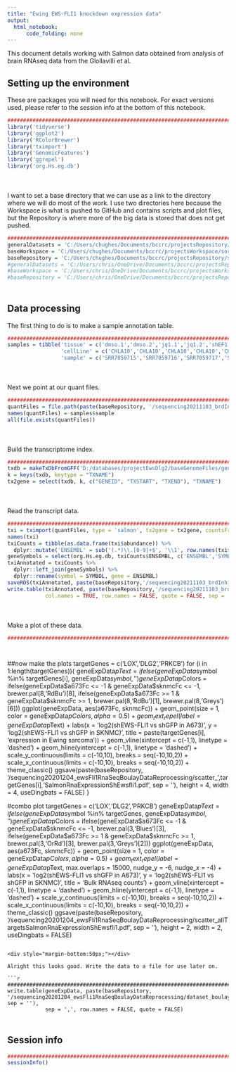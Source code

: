 ```yaml
---
title: "Ewing EWS-FLI1 knockdown expression data"
output:
  html_notebook:
      code_folding: none
---
```


This document details working with Salmon data obtained from analysis of brain RNAseq data from the Glollavilli et al.

## Setting up the environment

These are packages you will need for this notebook. For exact versions used, please refer to the session info at the bottom of this notebook.

```r
##########################################################################################
library('tidyverse')
library('ggplot2')
library('RColorBrewer')
library('tximport')
library('GenomicFeatures')
library('ggrepel')
library('org.Hs.eg.db')
```

<div style="margin-bottom:50px;"></div>

I want to set a base directory that we can use as a link to the directory where we will do most of the work. I use two directories here because the Workspace is what is pushed to GitHub and contains scripts and plot files, but the Repository is where more of the big data is stored that does not get pushed.

```r
##########################################################################################
generalDatasets = 'C:/Users/chughes/Documents/bccrc/projectsRepository/generalDatasets'
baseWorkspace = 'C:/Users/chughes/Documents/bccrc/projectsWorkspace/sorensenLab/relatedToDlg2'
baseRepository = 'C:/Users/chughes/Documents/bccrc/projectsRepository/sorensenLab/relatedToDlg2'
#generalDatasets = 'C:/Users/chris/OneDrive/Documents/bccrc/projectsRepository/generalDatasets'
#baseWorkspace = 'C:/Users/chris/OneDrive/Documents/bccrc/projectsWorkspace/sorensenLab/relatedToYbx1'
#baseRepository = 'C:/Users/chris/OneDrive/Documents/bccrc/projectsRepository/sorensenLab/relatedToYbx1'
```

<div style="margin-bottom:50px;"></div>

## Data processing

The first thing to do is to make a sample annotation table.

```r
##########################################################################################
samples = tibble('tissue' = c('dmso.1','dmso.2','jq1.1','jq1.2','shEF1.1','shEF1.2','shBRD4.1','shBRD4.2'),
                 'cellLine' = c('CHLA10','CHLA10','CHLA10','CHLA10','CHLA10','CHLA10','CHLA10','CHLA10'),
                 'sample' = c('SRR7059715','SRR7059716','SRR7059717','SRR7059718','SRR7059719','SRR7059720','SRR7059721','SRR7059722'))
```

<div style="margin-bottom:50px;"></div>

Next we point at our quant files.

```r
##########################################################################################
quantFiles = file.path(paste(baseRepository, '/sequencing20211103_brdInhibitionGollavilliPmid29898995/quants', sep = ''), samples$sample, 'quant.sf')
names(quantFiles) = samples$sample
all(file.exists(quantFiles))
```

<div style="margin-bottom:50px;"></div>

Build the transcriptome index.

```r
##########################################################################################
txdb = makeTxDbFromGFF('D:/databases/projectEwsDlg2/baseGenomeFiles/genome.gtf')
k = keys(txdb, keytype = "TXNAME")
tx2gene = select(txdb, k, c("GENEID", "TXSTART", "TXEND"), "TXNAME")
```

<div style="margin-bottom:50px;"></div>

Read the transcript data.

```r
##########################################################################################
txi = tximport(quantFiles, type = 'salmon', tx2gene = tx2gene, countsFromAbundance = 'scaledTPM')
names(txi)
txiCounts = tibble(as.data.frame(txi$abundance)) %>%
  dplyr::mutate('ENSEMBL' = sub('(.*)\\.[0-9]+$', '\\1', row.names(txi$counts)))
geneSymbols = select(org.Hs.eg.db, txiCounts$ENSEMBL, c('ENSEMBL','SYMBOL'), 'ENSEMBL') 
txiAnnotated = txiCounts %>%
  dplyr::left_join(geneSymbols) %>%
  dplyr::rename(symbol = SYMBOL, gene = ENSEMBL)
saveRDS(txiAnnotated, paste(baseRepository,'/sequencing20211103_brdInhibitionGollavilliPmid29898995/dataset_countDataFromSalmon.rds', sep = ''))
write.table(txiAnnotated, paste(baseRepository,'/sequencing20211103_brdInhibitionGollavilliPmid29898995/dataset_countDataFromSalmon.tsv', sep = ''),
            col.names = TRUE, row.names = FALSE, quote = FALSE, sep = '\t')
```

<div style="margin-bottom:50px;"></div>

Make a plot of these data.

```r
##########################################################################################




```














##now make the plots
targetGenes = c('LOX','DLG2','PRKCB')
for (i in 1:length(targetGenes)){
  geneExpData$pText = ifelse(geneExpData$symbol %in% targetGenes[i], geneExpData$symbol, '')
  geneExpData$pColors = ifelse(geneExpData$a673Fc <= -1 & geneExpData$sknmcFc <= -1, brewer.pal(8,'RdBu')[8],
                              ifelse(geneExpData$a673Fc >= 1 & geneExpData$sknmcFc >= 1, brewer.pal(8,'RdBu')[1],
                                     brewer.pal(8,'Greys')[6]))
  ggplot(geneExpData, aes(a673Fc, sknmcFc)) +
    geom_point(size = 1, color = geneExpData$pColors, alpha = 0.5) +
    geom_text_repel(label = geneExpData$pText) +
    labs(x = 'log2(shEWS-FLI1 vs shGFP in A673)', y = 'log2(shEWS-FLI1 vs shGFP in SKNMC)', title = paste(targetGenes[i], 'expression in Ewing sarcoma')) +
    geom_vline(xintercept = c(-1,1), linetype = 'dashed') +
    geom_hline(yintercept = c(-1,1), linetype = 'dashed') +
    scale_y_continuous(limits = c(-10,10), breaks = seq(-10,10,2)) +
    scale_x_continuous(limits = c(-10,10), breaks = seq(-10,10,2)) +
    theme_classic()
  ggsave(paste(baseRepository, '/sequencing20201204_ewsFli1RnaSeqBoulayDataReprocessing/scatter_',targetGenes[i],'SalmonRnaExpressionShEwsfli1.pdf', sep = ''),
        height = 4, width = 4, useDingbats = FALSE)
}

#combo plot
targetGenes = c('LOX','DLG2','PRKCB')
geneExpData$pText = ifelse(geneExpData$symbol %in% targetGenes, geneExpData$symbol, '')
geneExpData$pColors = ifelse(geneExpData$a673Fc <= -1 & geneExpData$sknmcFc <= -1, brewer.pal(3,'Blues')[3],
                            ifelse(geneExpData$a673Fc >= 1 & geneExpData$sknmcFc >= 1, brewer.pal(3,'OrRd')[3],
                                    brewer.pal(3,'Greys')[2]))
ggplot(geneExpData, aes(a673Fc, sknmcFc)) +
  geom_point(size = 1, color = geneExpData$pColors, alpha = 0.5) +
  geom_text_repel(label = geneExpData$pText, max.overlaps = 15000, nudge_y = -6, nudge_x = -4) +
  labs(x = 'log2(shEWS-FLI1 vs shGFP in A673)', y = 'log2(shEWS-FLI1 vs shGFP in SKNMC)', title = 'Bulk RNAseq counts') +
  geom_vline(xintercept = c(-1,1), linetype = 'dashed') +
  geom_hline(yintercept = c(-1,1), linetype = 'dashed') +
  scale_y_continuous(limits = c(-10,10), breaks = seq(-10,10,2)) +
  scale_x_continuous(limits = c(-10,10), breaks = seq(-10,10,2)) +
  theme_classic()
ggsave(paste(baseRepository, '/sequencing20201204_ewsFli1RnaSeqBoulayDataReprocessing/scatter_allTargetsSalmonRnaExpressionShEwsfli1.pdf', sep = ''),
      height = 2, width = 2, useDingbats = FALSE)
```

<div style="margin-bottom:50px;"></div>

Alright this looks good. Write the data to a file for use later on.

```r
##########################################################################################
write.table(geneExpData, paste(baseRepository, '/sequencing20201204_ewsFli1RnaSeqBoulayDataReprocessing/dataset_boulaySalmonRnaSeqProcessedData.csv', sep = ''),
            sep = ',', row.names = FALSE, quote = FALSE)
```

<div style="margin-bottom:50px;"></div>

## Session info

```r
##########################################################################################
sessionInfo()
```










